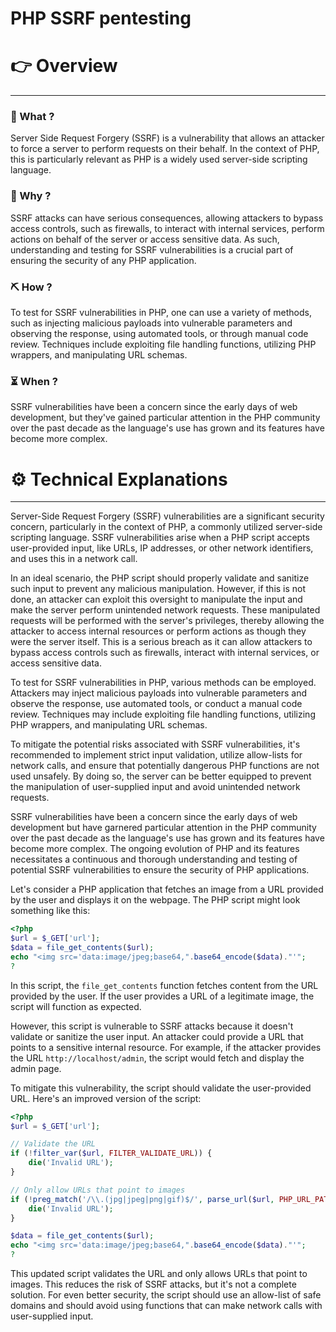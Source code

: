 # PHP SSRF pentesting


# 👉 Overview

---

### 👀 What ?

Server Side Request Forgery (SSRF) is a vulnerability that allows an attacker to force a server to perform requests on their behalf. In the context of PHP, this is particularly relevant as PHP is a widely used server-side scripting language.


### 🧐 Why ?

SSRF attacks can have serious consequences, allowing attackers to bypass access controls, such as firewalls, to interact with internal services, perform actions on behalf of the server or access sensitive data. As such, understanding and testing for SSRF vulnerabilities is a crucial part of ensuring the security of any PHP application.


### ⛏️ How ?

To test for SSRF vulnerabilities in PHP, one can use a variety of methods, such as injecting malicious payloads into vulnerable parameters and observing the response, using automated tools, or through manual code review. Techniques include exploiting file handling functions, utilizing PHP wrappers, and manipulating URL schemas.


### ⏳ When ?

SSRF vulnerabilities have been a concern since the early days of web development, but they've gained particular attention in the PHP community over the past decade as the language's use has grown and its features have become more complex.


# ⚙️ Technical Explanations

---

Server-Side Request Forgery (SSRF) vulnerabilities are a significant security concern, particularly in the context of PHP, a commonly utilized server-side scripting language. SSRF vulnerabilities arise when a PHP script accepts user-provided input, like URLs, IP addresses, or other network identifiers, and uses this in a network call.

In an ideal scenario, the PHP script should properly validate and sanitize such input to prevent any malicious manipulation. However, if this is not done, an attacker can exploit this oversight to manipulate the input and make the server perform unintended network requests. These manipulated requests will be performed with the server's privileges, thereby allowing the attacker to access internal resources or perform actions as though they were the server itself. This is a serious breach as it can allow attackers to bypass access controls such as firewalls, interact with internal services, or access sensitive data.

To test for SSRF vulnerabilities in PHP, various methods can be employed. Attackers may inject malicious payloads into vulnerable parameters and observe the response, use automated tools, or conduct a manual code review. Techniques may include exploiting file handling functions, utilizing PHP wrappers, and manipulating URL schemas.

To mitigate the potential risks associated with SSRF vulnerabilities, it's recommended to implement strict input validation, utilize allow-lists for network calls, and ensure that potentially dangerous PHP functions are not used unsafely. By doing so, the server can be better equipped to prevent the manipulation of user-supplied input and avoid unintended network requests.

SSRF vulnerabilities have been a concern since the early days of web development but have garnered particular attention in the PHP community over the past decade as the language's use has grown and its features have become more complex. The ongoing evolution of PHP and its features necessitates a continuous and thorough understanding and testing of potential SSRF vulnerabilities to ensure the security of PHP applications.

Let's consider a PHP application that fetches an image from a URL provided by the user and displays it on the webpage. The PHP script might look something like this:

```php
<?php
$url = $_GET['url'];
$data = file_get_contents($url);
echo "<img src='data:image/jpeg;base64,".base64_encode($data)."'";
?

```

In this script, the `file_get_contents` function fetches content from the URL provided by the user. If the user provides a URL of a legitimate image, the script will function as expected.

However, this script is vulnerable to SSRF attacks because it doesn't validate or sanitize the user input. An attacker could provide a URL that points to a sensitive internal resource. For example, if the attacker provides the URL `http://localhost/admin`, the script would fetch and display the admin page.

To mitigate this vulnerability, the script should validate the user-provided URL. Here's an improved version of the script:

```php
<?php
$url = $_GET['url'];

// Validate the URL
if (!filter_var($url, FILTER_VALIDATE_URL)) {
    die('Invalid URL');
}

// Only allow URLs that point to images
if (!preg_match('/\\.(jpg|jpeg|png|gif)$/', parse_url($url, PHP_URL_PATH))) {
    die('Invalid URL');
}

$data = file_get_contents($url);
echo "<img src='data:image/jpeg;base64,".base64_encode($data)."'";
?

```

This updated script validates the URL and only allows URLs that point to images. This reduces the risk of SSRF attacks, but it's not a complete solution. For even better security, the script should use an allow-list of safe domains and should avoid using functions that can make network calls with user-supplied input.
